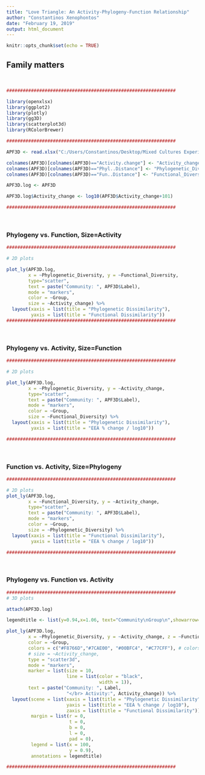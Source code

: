 ```yaml
---
title: "Love Triangle: An Activity-Phylogeny-Function Relationship"
author: "Constantinos Xenophontos"
date: "February 19, 2019"
output: html_document
---
```


<style>
.main-container {
  max-width: 1800px;
  margin-left: 500px;
  margin-right: auto;
}
</style>

```r
knitr::opts_chunk$set(echo = TRUE)
```

## Family matters

&nbsp;
&nbsp;
&nbsp;

```r
##############################################################

library(openxlsx)
library(ggplot2)
library(plotly)
library(gg3D)
library(scatterplot3d)
library(RColorBrewer)

##############################################################

APF3D <- read.xlsx("C:/Users/Constantinos/Desktop/Mixed Cultures Experiment - 2018/Assay-25_Fluorescence Assays Rates/Clusters/Activity-Dissimilarity matrix.xlsx")

colnames(APF3D)[colnames(APF3D)=="Activity.change"] <- "Activity_change"
colnames(APF3D)[colnames(APF3D)=="Phyl..Distance"] <- "Phylogenetic_Diversity"
colnames(APF3D)[colnames(APF3D)=="Fun..Distance"] <- "Functional_Diversity"

APF3D.log <- APF3D

APF3D.log$Activity_change <- log10(APF3D$Activity_change+101)

##############################################################
```

&nbsp;
&nbsp;
&nbsp;

### Phylogeny vs. Function, Size=Activity

```r
##############################################################

# 2D plots

plot_ly(APF3D.log,
        x = ~Phylogenetic_Diversity, y = ~Functional_Diversity,
        type="scatter",
        text = paste("Community: ", APF3D$Label),
        mode = "markers",
        color = ~Group,
        size = ~Activity_change) %>%
  layout(xaxis = list(title = "Phylogenetic Dissimilarity"),
         yaxis = list(title = "Functional Dissimilarity"))
##############################################################
```

&nbsp;
&nbsp;
&nbsp;

### Phylogeny vs. Activity, Size=Function

```r
##############################################################

# 2D plots

plot_ly(APF3D.log,
        x = ~Phylogenetic_Diversity, y = ~Activity_change,
        type="scatter",
        text = paste("Community: ", APF3D$Label),
        mode = "markers",
        color = ~Group,
        size = ~Functional_Diversity) %>%
  layout(xaxis = list(title = "Phylogenetic Dissimilarity"),
         yaxis = list(title = "EEA % change / log10"))

##############################################################
```

&nbsp;
&nbsp;
&nbsp;

### Function vs. Activity, Size=Phylogeny

```r
##############################################################

# 2D plots
plot_ly(APF3D.log,
        x = ~Functional_Diversity, y = ~Activity_change,
        type="scatter",
        text = paste("Community: ", APF3D$Label),
        mode = "markers",
        color = ~Group,
        size = ~Phylogenetic_Diversity) %>%
  layout(xaxis = list(title = "Functional Dissimilarity"),
         yaxis = list(title = "EEA % change / log10"))

##############################################################
```

&nbsp;
&nbsp;
&nbsp;

### Phylogeny vs. Function vs. Activity

```r
##############################################################
# 3D plots

attach(APF3D.log)

legendtitle <- list(y=0.94,x=1.06, text="Community\nGroup\n",showarrow=F)

plot_ly(APF3D.log,
        x = ~Phylogenetic_Diversity, y = ~Activity_change, z = ~Functional_Diversity,
        color = ~Group,
        colors = c("#F8766D","#7CAE00", "#00BFC4", "#C77CFF"), # colors = "Set1",
        # size = ~Activity_change,
        type = "scatter3d",
        mode = "markers",
        marker = list(size = 10,
                      line = list(color = "black",
                                  width = 1)),
        text = paste("Community: ", Label,
                      "</br> Activity:", Activity_change)) %>%
  layout(scene = list(xaxis = list(title = "Phylogenetic Dissimilarity"),
                      yaxis = list(title = "EEA % change / log10"),
                      zaxis = list(title = "Functional Dissimilarity")),
         margin = list(r = 0,
                       t = 0,
                       b = 0,
                       l = 0,
                       pad = 0),
         legend = list(x = 100,
                       y = 0.9),
         annotations = legendtitle)

##############################################################
```